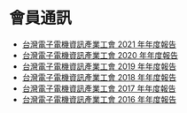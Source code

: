 # 會員通訊

- [台灣電子電機資訊產業工會 2021 年年度報告](/press/annual-report/2021)
- [台灣電子電機資訊產業工會 2020 年年度報告](/press/annual-report/2020)
- [台灣電子電機資訊產業工會 2019 年年度報告](/press/annual-report/2019)
- [台灣電子電機資訊產業工會 2018 年年度報告](/press/annual-report/2018)
- [台灣電子電機資訊產業工會 2017 年年度報告](/press/annual-report/2017)
- [台灣電子電機資訊產業工會 2016 年年度報告](/press/annual-report/2016)
